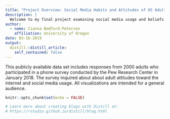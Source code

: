 ```yaml
---
title: "Project Overview: Social Media Habits and Attitudes of US Adults"
description: |
  Welcome to my final project examining social media usage and beliefs of US adults.
author:
  - name: Cianna Bedford-Petersen 
    affiliation: University of Oregon
date: 03-16-2019
output:
  distill::distill_article:
    self_contained: false
---
```


This publicly available data set includes responses from 2000 adults who participated in a phone survey conducted by the Pew Research Center in January 2018. The survey inquired about about adult attitudes toward the internet and social media usage. All visualizations are intended for a general audience. 

```r
knitr::opts_chunk$set(echo = FALSE)

# Learn more about creating blogs with Distill at:
# https://rstudio.github.io/distill/blog.html

```



